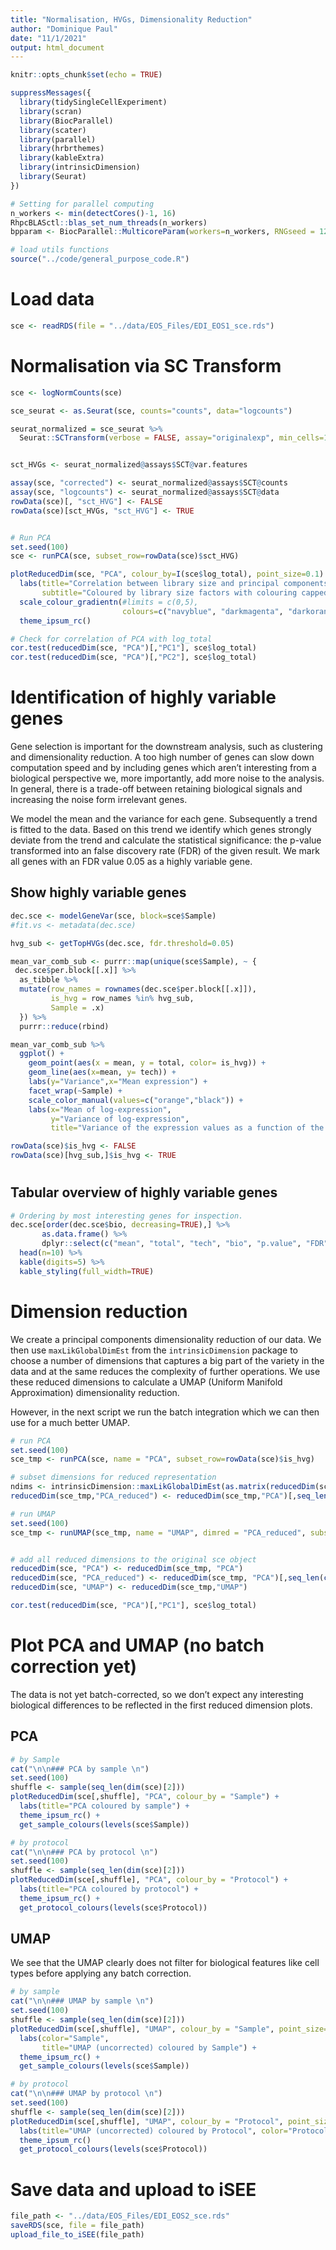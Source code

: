 ```yaml
---
title: "Normalisation, HVGs, Dimensionality Reduction"
author: "Dominique Paul"
date: "11/1/2021"
output: html_document
---
```


```r
knitr::opts_chunk$set(echo = TRUE)

suppressMessages({
  library(tidySingleCellExperiment)
  library(scran)
  library(BiocParallel)
  library(scater)
  library(parallel)
  library(hrbrthemes)
  library(kableExtra)
  library(intrinsicDimension)
  library(Seurat)
})

# Setting for parallel computing
n_workers <- min(detectCores()-1, 16)
RhpcBLASctl::blas_set_num_threads(n_workers)
bpparam <- BiocParallel::MulticoreParam(workers=n_workers, RNGseed = 123)

# load utils functions
source("../code/general_purpose_code.R")
```


# Load data

```r
sce <- readRDS(file = "../data/EOS_Files/EDI_EOS1_sce.rds")
```

# Normalisation via SC Transform 

```r
sce <- logNormCounts(sce)

sce_seurat <- as.Seurat(sce, counts="counts", data="logcounts")

seurat_normalized = sce_seurat %>%
  Seurat::SCTransform(verbose = FALSE, assay="originalexp", min_cells=1)


sct_HVGs <- seurat_normalized@assays$SCT@var.features

assay(sce, "corrected") <- seurat_normalized@assays$SCT@counts
assay(sce, "logcounts") <- seurat_normalized@assays$SCT@data
rowData(sce)[, "sct_HVG"] <- FALSE
rowData(sce)[sct_HVGs, "sct_HVG"] <- TRUE


# Run PCA
set.seed(100)
sce <- runPCA(sce, subset_row=rowData(sce)$sct_HVG)

plotReducedDim(sce, "PCA", colour_by=I(sce$log_total), point_size=0.1) +
  labs(title="Correlation between library size and principal components",
       subtitle="Coloured by library size factors with colouring capped at 5") +
  scale_colour_gradientn(#limits = c(0,5),  
                         colours=c("navyblue", "darkmagenta", "darkorange1"),) +
  theme_ipsum_rc()

# Check for correlation of PCA with log_total
cor.test(reducedDim(sce, "PCA")[,"PC1"], sce$log_total)
cor.test(reducedDim(sce, "PCA")[,"PC2"], sce$log_total)
```



# Identification of highly variable genes

Gene selection is important for the downstream analysis, such as clustering and dimensionality reduction. A too high number of genes can slow down computation speed and by including genes which aren't interesting from a biological perspective we, more importantly, add more noise to the analysis. In general, there is a trade-off between retaining biological signals and increasing the noise form irrelevant genes.

We model the mean and the variance for each gene. Subsequently a trend is fitted to the data. Based on this trend we identify which genes strongly deviate from the trend and calculate the statistical significance: the p-value transformed into an false discovery rate (FDR) of the given result. We mark all genes with an FDR value 0.05 as a highly variable gene.


## Show highly variable genes

```r
dec.sce <- modelGeneVar(sce, block=sce$Sample)
#fit.vs <- metadata(dec.sce)

hvg_sub <- getTopHVGs(dec.sce, fdr.threshold=0.05)

mean_var_comb_sub <- purrr::map(unique(sce$Sample), ~ {
 dec.sce$per.block[[.x]] %>% 
  as_tibble %>% 
  mutate(row_names = rownames(dec.sce$per.block[[.x]]),
         is_hvg = row_names %in% hvg_sub,
         Sample = .x)
  }) %>% 
  purrr::reduce(rbind)

mean_var_comb_sub %>% 
  ggplot() +
    geom_point(aes(x = mean, y = total, color= is_hvg)) +
    geom_line(aes(x=mean, y= tech)) +
    labs(y="Variance",x="Mean expression") +
    facet_wrap(~Sample) +
    scale_color_manual(values=c("orange","black")) +
    labs(x="Mean of log-expression", 
         y="Variance of log-expression",
         title="Variance of the expression values as a function of the mean")

rowData(sce)$is_hvg <- FALSE
rowData(sce)[hvg_sub,]$is_hvg <- TRUE
```

# {-}

## Tabular overview of highly variable genes

```r
# Ordering by most interesting genes for inspection.
dec.sce[order(dec.sce$bio, decreasing=TRUE),] %>%
       as.data.frame() %>%
       dplyr::select(c("mean", "total", "tech", "bio", "p.value", "FDR")) %>%
  head(n=10) %>%
  kable(digits=5) %>%
  kable_styling(full_width=TRUE)
```


# Dimension reduction

We create a principal components dimensionality reduction of our data. We then use `maxLikGlobalDimEst` from the `intrinsicDimension` package to choose a number of dimensions that captures a big part of the variety in the data and at the same reduces the complexity of further operations. We use these reduced dimensions to calculate a UMAP (Uniform Manifold Approximation) dimensionality reduction.

However, in the next script we run the batch integration which we can then use for a much better UMAP.

```r
# run PCA
set.seed(100)
sce_tmp <- runPCA(sce, name = "PCA", subset_row=rowData(sce)$is_hvg)

# subset dimensions for reduced representation
ndims <- intrinsicDimension::maxLikGlobalDimEst(as.matrix(reducedDim(sce_tmp, "PCA")), k=20)
reducedDim(sce_tmp,"PCA_reduced") <- reducedDim(sce_tmp,"PCA")[,seq_len(ceiling(ndims$dim.est))]

# run UMAP
set.seed(100)
sce_tmp <- runUMAP(sce_tmp, name = "UMAP", dimred = "PCA_reduced", subset_row=rowData(sce_tmp)$is_hvg, n_neighbors=50, min_dist = 0.1)


# add all reduced dimensions to the original sce object
reducedDim(sce, "PCA") <- reducedDim(sce_tmp, "PCA")
reducedDim(sce, "PCA_reduced") <- reducedDim(sce_tmp, "PCA")[,seq_len(ceiling(ndims$dim.est))]
reducedDim(sce, "UMAP") <- reducedDim(sce_tmp,"UMAP")

cor.test(reducedDim(sce, "PCA")[,"PC1"], sce$log_total)
```


# Plot PCA and UMAP (no batch correction yet)

The data is not yet batch-corrected, so we don't expect any interesting biological differences to be reflected in the first reduced dimension plots.

## PCA {.tabset}

```r
# by Sample
cat("\n\n### PCA by sample \n")
set.seed(100)
shuffle <- sample(seq_len(dim(sce)[2]))
plotReducedDim(sce[,shuffle], "PCA", colour_by = "Sample") +
  labs(title="PCA coloured by sample") +
  theme_ipsum_rc() +
  get_sample_colours(levels(sce$Sample))

# by protocol
cat("\n\n### PCA by protocol \n")
set.seed(100)
shuffle <- sample(seq_len(dim(sce)[2]))
plotReducedDim(sce[,shuffle], "PCA", colour_by = "Protocol") +
  labs(title="PCA coloured by protocol") +
  theme_ipsum_rc() +
  get_protocol_colours(levels(sce$Protocol))
```

## UMAP {.tabset}

We see that the UMAP clearly does not filter for biological features like cell types before applying any batch correction.

```r
# by sample
cat("\n\n### UMAP by sample \n")
set.seed(100)
shuffle <- sample(seq_len(dim(sce)[2]))
plotReducedDim(sce[,shuffle], "UMAP", colour_by = "Sample", point_size=0.5) +
  labs(color="Sample",
       title="UMAP (uncorrected) coloured by Sample") +
  theme_ipsum_rc() +
  get_sample_colours(levels(sce$Sample))

# by protocol
cat("\n\n### UMAP by protocol \n")
set.seed(100)
shuffle <- sample(seq_len(dim(sce)[2]))
plotReducedDim(sce[,shuffle], "UMAP", colour_by = "Protocol", point_size=0.5) +
  labs(title="UMAP (uncorrected) coloured by Protocol", color="Protocol") +
  theme_ipsum_rc()
  get_protocol_colours(levels(sce$Protocol))
```


# Save data and upload to iSEE

```r
file_path <- "../data/EOS_Files/EDI_EOS2_sce.rds"
saveRDS(sce, file = file_path)
upload_file_to_iSEE(file_path)
```




